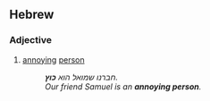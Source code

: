 ==Hebrew==
{{attention|he}}

===Adjective===
{{head|he|adjective}}

# [[annoying]] [[person]]
#: ''חברנו שמואל הוא '''כוץ'''.''
#: ''Our friend Samuel is an '''annoying person'''.''